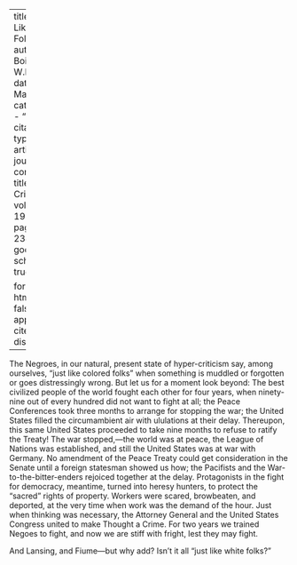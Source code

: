 
---
title: 'Just Like---Folks'
author: Du Bois, W.E.B.
date: Mar. 1920
categories: 
  - ""
citation: 
  type: article-journal
  container-title: The Crisis
  volume: 19
  issue: 5
  page: 234-235
google-scholar: true

format:
  html:
    toc: false
    appendix-cite-as: display
---


The Negroes, in our natural, present state of hyper-criticism say, among ourselves, "just like colored folks" when something is muddled or forgotten or goes distressingly wrong. But let us for a moment look beyond: The best civilized people of the world fought each other for four years, when ninety-nine out of every hundred did not want to fight at all; the Peace Conferences took three months to arrange for stopping the war; the United States filled the circumambient air with ululations at their delay. Thereupon, this same United States proceeded to take nine months to refuse to ratify the Treaty! The war stopped,---the world was at peace, the League of Nations was established, and still the United States was at war with Germany. No amendment of the Peace Treaty could get consideration in the Senate until a foreign statesman showed us how; the Pacifists and the War-to-the-bitter-enders rejoiced together at the delay. Protagonists in the fight for democracy, meantime, turned into heresy hunters, to protect the "sacred" rights of property. Workers were scared, browbeaten, and deported, at the very time when work was the demand of the hour. Just when thinking was necessary, the Attorney General and the United States Congress united to make Thought a Crime. For two years we trained Negoes to fight, and now we are stiff with fright, lest they may fight.

And Lansing, and Fiume---but why add? Isn't it all "just like white folks?"

 